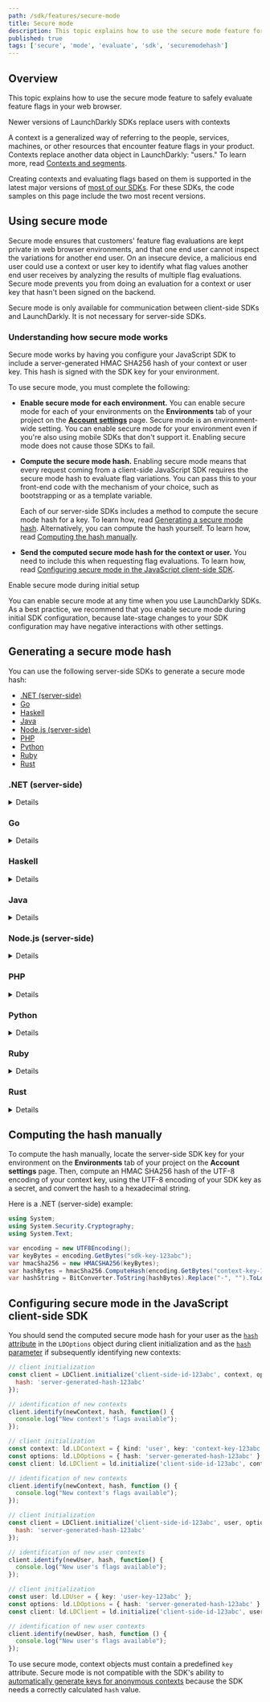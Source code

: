 ```yaml
---
path: /sdk/features/secure-mode
title: Secure mode
description: This topic explains how to use the secure mode feature for safely evaluating feature flags in your web browser.
published: true
tags: ['secure', 'mode', 'evaluate', 'sdk', 'securemodehash']
---
```


## Overview

This topic explains how to use the secure mode feature to safely evaluate feature flags in your web browser.

<Callout intent="info">
<CalloutTitle>Newer versions of LaunchDarkly SDKs replace users with contexts</CalloutTitle>
<CalloutDescription>

A context is a generalized way of referring to the people, services, machines, or other resources that encounter feature flags in your product. Contexts replace another data object in LaunchDarkly: "users." To learn more, read [Contexts and segments](/home/contexts).

Creating contexts and evaluating flags based on them is supported in the latest major versions of [most of our SDKs](/sdk). For these SDKs, the code samples on this page include the two most recent versions.

</CalloutDescription>
</Callout>

## Using secure mode

Secure mode ensures that customers' feature flag evaluations are kept private in web browser environments, and that one end user cannot inspect the variations for another end user. On an insecure device, a malicious end user could use a context or user key to identify what flag values another end user receives by analyzing the results of multiple flag evaluations. Secure mode prevents you from doing an evaluation for a context or user key that hasn't been signed on the backend.

Secure mode is only available for communication between client-side SDKs and LaunchDarkly. It is not necessary for server-side SDKs.

### Understanding how secure mode works

Secure mode works by having you configure your JavaScript SDK to include a server-generated HMAC SHA256 hash of your context or user key. This hash is signed with the SDK key for your environment.

To use secure mode, you must complete the following:

* **Enable secure mode for each environment.** You can enable secure mode for each of your environments on the **Environments** tab of your project on the [**Account settings**](https://app.launchdarkly.com/settings/projects) page. Secure mode is an environment-wide setting. You can enable secure mode for your environment even if you're also using mobile SDKs that don't support it. Enabling secure mode does not cause those SDKs to fail.

* **Compute the secure mode hash.** Enabling secure mode means that every request coming from a client-side JavaScript SDK requires the secure mode hash to evaluate flag variations. You can pass this to your front-end code with the mechanism of your choice, such as bootstrapping or as a template variable.

  Each of our server-side SDKs includes a method to compute the secure mode hash for a key. To learn how, read [Generating a secure mode hash](#generating-a-secure-mode-hash). Alternatively, you can compute the hash yourself. To learn how, read [Computing the hash manually](#computing-the-hash-manually).

* **Send the computed secure mode hash for the context or user.** You need to include this when requesting flag evaluations. To learn how, read [Configuring secure mode in the JavaScript client-side SDK](#configuring-secure-mode-in-the-javascript-client-side-sdk).

<Callout intent="info">
<CalloutTitle>Enable secure mode during initial setup</CalloutTitle>
<CalloutDescription>

You can enable secure mode at any time when you use LaunchDarkly SDKs. As a best practice, we recommend that you enable secure mode during initial SDK configuration, because late-stage changes to your SDK configuration may have negative interactions with other settings.

</CalloutDescription>
</Callout>

## Generating a secure mode hash

You can use the following server-side SDKs to generate a secure mode hash:

* [.NET (server-side)](#net-server-side)
* [Go](#go)
* [Haskell](#haskell)
* [Java](#java)
* [Node.js (server-side)](#nodejs-server-side)
* [PHP](#php)
* [Python](#python)
* [Ruby](#ruby)
* [Rust](#rust)

### .NET (server-side)

<Details summary="Expand .NET (server-side) code sample">

The [`SecureModeHash`](https://launchdarkly.github.io/dotnet-server-sdk/api/LaunchDarkly.Sdk.Server.LdClient.html#LaunchDarkly_Sdk_Server_LdClient_SecureModeHash_) method computes an HMAC signature of a context signed with the client's SDK key.

Here is the method:

<CodeSample>
<CSTab label=".NET SDK v7.0 (C#)">

```csharp
var hash = client.SecureModeHash(context);
```

</CSTab>
<CSTab label=".NET SDK v6.x (C#)">

```csharp
var hash = client.SecureModeHash(user);
```

</CSTab>
</CodeSample>
</Details>

### Go

<Details summary="Expand Go code sample">

The [`SecureModeHash`](https://pkg.go.dev/github.com/launchdarkly/go-server-sdk/v6#LDClient.SecureModeHash) method computes an HMAC signature of a context signed with the client's SDK key.

Here is the method:

<CodeSample>
<CSTab label="Go SDK v6.0">

```go
client.SecureModeHash(context)
```

</CSTab>
<CSTab label="Go SDK v5.x">

```go
client.SecureModeHash(user)
```

</CSTab>
</CodeSample>
</Details>

### Haskell

<Details summary="Expand Haskell code sample">

The `secureModeHash` method computes an HMAC signature of a context signed with the client's SDK key.

Here is the method:

<CodeSample>
<CSTab label="Haskell SDK v4.0">

```haskell
secureModeHash client context
```

</CSTab>
</CodeSample>
</Details>


### Java

<Details summary="Expand Java code sample">

The [`secureModeHash`](https://javadoc.io/doc/com.launchdarkly/launchdarkly-java-server-sdk/latest/com/launchdarkly/sdk/server/LDClient.html#secureModeHash(com.launchdarkly.sdk.LDContext)) method computes an HMAC signature of a context signed with the client's SDK key.

Here is the method:

<CodeSample>
<CSTab label="Java SDK v6.0">

```java
client.secureModeHash(context);
```

</CSTab>
<CSTab label="Java SDK v5.x">

```java
client.secureModeHash(user);
```

</CSTab>
</CodeSample>
</Details>

### Node.js (server-side)

<Details summary="Expand Node.js (server-side) code sample">

The `secureModeHash` method computes an HMAC signature of a user signed with the client's SDK key.

Here is the method:

<CodeSample>
<CSTab label="Node.js SDK v7.0 (JavaScript)">

```js
client.secureModeHash(context);
```

</CSTab>
<CSTab label="Node.js SDK v6.x (JavaScript)">

```js
client.secureModeHash(user);
```

</CSTab>
</CodeSample>
</Details>

### PHP

<Details summary="Expand PHP code sample">

The `secureModeHash` method computes an HMAC signature of a context signed with the client's SDK key.

Here is the method:

<CodeSample>
<CSTab label="PHP SDK v5.0">

```php
$hash = $client->secureModeHash($context);
```

</CSTab>
<CSTab label="PHP SDK v4.x">

```php
$hash = $client->secureModeHash(user);
```

</CSTab>
</CodeSample>
</Details>

### Python

<Details summary="Expand Python code sample">

The `SecureModeHash` method computes an HMAC signature of a context signed with the client's SDK key.

Here is the method:

<CodeSample>
<CSTab label="Python SDK v8.0">

```python
hash = ldclient.get().secure_mode_hash(context)
```

</CSTab>
<CSTab label="Python SDK v7.x">

```python
hash = ldclient.get().secure_mode_hash(user)
```

</CSTab>
</CodeSample>
</Details>

### Ruby

<Details summary="Expand Ruby code sample">

The `secure_mode_hash` method computes an HMAC signature of a context signed with the client's SDK key.

Here is the method:

<CodeSample>
<CSTab label="Ruby SDK v7.0">

```ruby
client.secure_mode_hash(context)
```

</CSTab>
<CSTab label="Ruby SDK v6.x">

```ruby
client.secure_mode_hash(user)
```

</CSTab>
</CodeSample>
</Details>

### Rust

<Details summary="Expand Rust code sample">

The `secure_mode_hash` method computes an HMAC signature of a context signed with the client's SDK key.

Here is the method:

<CodeSample>
<CSTab label="Rust SDK v1">

```rust
client.secure_mode_hash(&context);
```
</CSTab>
<CSTab label="Rust SDK beta">

```rust
client.secure_mode_hash(&user);
```
</CSTab>
</CodeSample>
</Details>

## Computing the hash manually

To compute the hash manually, locate the server-side SDK key for your environment on the **Environments** tab of your project on the **Account settings** page. Then, compute an HMAC SHA256 hash of the UTF-8 encoding of your context key, using the UTF-8 encoding of your SDK key as a secret, and convert the hash to a hexadecimal string.

Here is a .NET (server-side) example:

<CodeSample>
<CSTab label="C#">

```csharp
using System;
using System.Security.Cryptography;
using System.Text;

var encoding = new UTF8Encoding();
var keyBytes = encoding.GetBytes("sdk-key-123abc");
var hmacSha256 = new HMACSHA256(keyBytes);
var hashBytes = hmacSha256.ComputeHash(encoding.GetBytes("context-key-123abc"));
var hashString = BitConverter.ToString(hashBytes).Replace("-", "").ToLower();
```

</CSTab>
</CodeSample>

## Configuring secure mode in the JavaScript client-side SDK

You should send the computed secure mode hash for your user as the [`hash` attribute](https://launchdarkly.github.io/js-client-sdk/interfaces/LDOptions.html#hash) in the `LDOptions` object during client initialization and as the [`hash` parameter](https://launchdarkly.github.io/js-client-sdk/interfaces/LDClient.html#identify) if subsequently identifying new contexts:

<CodeSample>
<CSTab label="JavaScript SDK v3.0">

```js
// client initialization
const client = LDClient.initialize('client-side-id-123abc', context, options = {
  hash: 'server-generated-hash-123abc'
});

// identification of new contexts
client.identify(newContext, hash, function() {
  console.log("New context's flags available");
});
```

</CSTab>
<CSTab label="JavaScript SDK v3.0 (TypeScript)">

```ts
// client initialization
const context: ld.LDContext = { kind: 'user', key: 'context-key-123abc' };
const options: ld.LDOptions = { hash: 'server-generated-hash-123abc' };
const client: ld.LDClient = ld.initialize('client-side-id-123abc', context, options);

// identification of new contexts
client.identify(newContext, hash, function () {
  console.log("New context's flags available");
});

```

</CSTab>
<CSTab label="JavaScript SDK v2.x">

```js
// client initialization
const client = LDClient.initialize('client-side-id-123abc', user, options = {
  hash: 'server-generated-hash-123abc'
});

// identification of new user contexts
client.identify(newUser, hash, function() {
  console.log("New user's flags available");
});
```

</CSTab>
<CSTab label="JavaScript SDK v2.x (TypeScript)">

```ts
// client initialization
const user: ld.LDUser = { key: 'user-key-123abc' };
const options: ld.LDOptions = { hash: 'server-generated-hash-123abc' };
const client: ld.LDClient = ld.initialize('client-side-id-123abc', user, options);

// identification of new user contexts
client.identify(newUser, hash, function () {
  console.log("New user's flags available");
});

```

</CSTab>
</CodeSample>

To use secure mode, context objects must contain a predefined `key` attribute. Secure mode is not compatible with the SDK's ability to [automatically generate keys for anonymous contexts](/sdk/features/anonymous#javascript) because the SDK needs a correctly calculated `hash` value.
